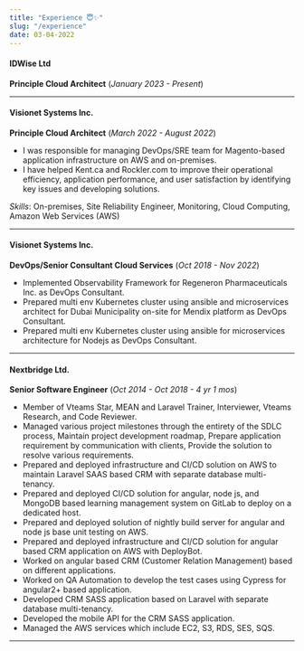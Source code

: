 ```yaml
---
title: "Experience 😇✨"
slug: "/experience"
date: 03-04-2022
---
```


#### IDWise Ltd

**Principle Cloud Architect** (_January 2023 - Present_)

<hr />

#### Visionet Systems Inc.

**Principle Cloud Architect** (_March 2022 - August 2022_)

- I was responsible for managing DevOps/SRE team for Magento-based application infrastructure on AWS and on-premises.
- I have helped Kent.ca and Rockler.com to improve their operational efficiency, application performance, and user satisfaction by identifying key issues and developing solutions.

_Skills_: On-premises, Site Reliability Engineer, Monitoring, Cloud Computing, Amazon Web Services (AWS)

<hr />

#### Visionet Systems Inc.

**DevOps/Senior Consultant Cloud Services** (_Oct 2018 - Nov 2022_)

- Implemented Observability Framework for Regeneron Pharmaceuticals Inc. as DevOps Consultant.
- Prepared multi env Kubernetes cluster using ansible and microservices architect for Dubai Municipality on-site for Mendix platform as DevOps Consultant.
- Prepared multi env Kubernetes cluster using ansible for microservices architecture for Nodejs as DevOps Consultant.

<hr />

#### Nextbridge Ltd.

**Senior Software Engineer** (_Oct 2014 - Oct 2018 - 4 yr 1 mos_)

- Member of Vteams Star, MEAN and Laravel Trainer, Interviewer, Vteams Research, and Code Reviewer.
- Managed various project milestones through the entirety of the SDLC process, Maintain project development roadmap, Prepare application requirement by communication with clients, Provide the solution to resolve various requirements.
- Prepared and deployed infrastructure and CI/CD solution on AWS to maintain Laravel SAAS based CRM with separate database multi-tenancy.
- Prepared and deployed CI/CD solution for angular, node js, and MongoDB based learning management system on GitLab to deploy on a dedicated host.
- Prepared and deployed solution of nightly build server for angular and node js base unit testing on AWS.
- Prepared and deployed infrastructure and CI/CD solution for angular based CRM application on AWS with DeployBot.
- Worked on angular based CRM (Customer Relation Management) based on different applications.
- Worked on QA Automation to develop the test cases using Cypress for angular2+ based application.
- Developed CRM SASS application based on Laravel with separate database multi-tenancy.
- Developed the mobile API for the CRM SASS application.
- Managed the AWS services which include EC2, S3, RDS, SES, SQS.

<hr />
